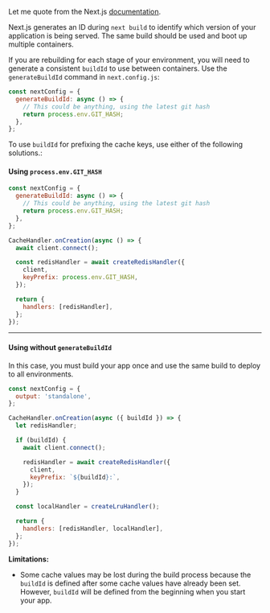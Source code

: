 
Let me quote from the Next.js [documentation](https://nextjs.org/docs/pages/building-your-application/deploying#build-cache).

Next.js generates an ID during `next build` to identify which version of your application is being served. The same build should be used and boot up multiple containers.

If you are rebuilding for each stage of your environment, you will need to generate a consistent `buildId` to use between containers. Use the `generateBuildId` command in `next.config.js`:

```js filename="next.config.js" copy
const nextConfig = {
  generateBuildId: async () => {
    // This could be anything, using the latest git hash
    return process.env.GIT_HASH;
  },
};
```

To use `buildId` for prefixing the cache keys, use either of the following solutions.:

#### Using `process.env.GIT_HASH`

```js filename="next.config.js" copy
const nextConfig = {
  generateBuildId: async () => {
    // This could be anything, using the latest git hash
    return process.env.GIT_HASH;
  },
};
```

```js filename="cache-handler.mjs" copy
CacheHandler.onCreation(async () => {
  await client.connect();

  const redisHandler = await createRedisHandler({
    client,
    keyPrefix: process.env.GIT_HASH,
  });

  return {
    handlers: [redisHandler],
  };
});
```

---

#### Using without `generateBuildId`

<Callout type="info">
  In this case, you must build your app once and use the same build to deploy to all environments.
</Callout>

```js filename="next.config.js" copy
const nextConfig = {
  output: 'standalone',
};
```

```js filename="cache-handler.mjs" copy
CacheHandler.onCreation(async ({ buildId }) => {
  let redisHandler;

  if (buildId) {
    await client.connect();

    redisHandler = await createRedisHandler({
      client,
      keyPrefix: `${buildId}:`,
    });
  }

  const localHandler = createLruHandler();

  return {
    handlers: [redisHandler, localHandler],
  };
});
```

**Limitations:**

- Some cache values may be lost during the build process because the `buildId` is defined after some cache values have already been set. However, `buildId` will be defined from the beginning when you start your app.
